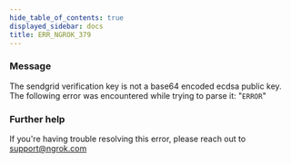 ```yaml
---
hide_table_of_contents: true
displayed_sidebar: docs
title: ERR_NGROK_379
---
```




### Message

The sendgrid verification key is not a base64 encoded ecdsa public key. The following error was encountered while trying to parse it: "`ERROR`"

<ErrorDetails error="err_ngrok_379" />

### Further help

If you're having trouble resolving this error, please reach out to [support@ngrok.com](mailto:support@ngrok.com?subject=Help%20with%20ERR_NGROK_379)
